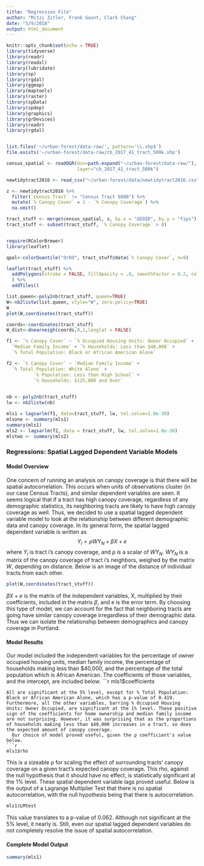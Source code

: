 ```yaml
---
title: "Regression File"
author: "Mitzi Zitler, Frank Gaunt, Clark Chang"
date: "5/9/2018"
output: html_document
---
```


```r
knitr::opts_chunk$set(echo = TRUE)
library(tidyverse)
library(readr)
library(readxl)
library(lubridate)
library(sp)
library(rgdal)
library(ggmap)
library(maptools)
library(raster)
library(spData)
library(spdep)
library(graphics)
library(grDevices)
library(readr)
library(rgdal)


list.files('~/urban-forest/data-raw/', pattern='\\.shp$')
file.exists('~/urban-forest/data-raw/cb_2017_41_tract_500k.shp')

census_spatial <- readOGR(dsn=path.expand("~/urban-forest/data-raw/"), 
                          layer="cb_2017_41_tract_500k") 

newtidytract2016 <- read_csv("~/urban-forest/data/newtidytract2016.csv")

z <- newtidytract2016 %>%
  filter(`Census Tract` != "Census Tract 9800") %>%
  mutate(`% Canopy Cover` = 1 - `% Canopy Coverage`) %>%
  na.omit()

tract_stuff <- merge(census_spatial, z, by.x = "GEOID", by.y = "fips") 
tract_stuff <- subset(tract_stuff, `% Canopy Coverage` > 0)


require(RColorBrewer)
library(leaflet)

qpal<-colorQuantile("OrRd", tract_stuff@data$`% Canopy Cover`, n=9) 

leaflet(tract_stuff) %>%
  addPolygons(stroke = FALSE, fillOpacity = .8, smoothFactor = 0.2, color = ~qpal(`% Canopy Cover`)
  ) %>%
  addTiles()

list.queen<-poly2nb(tract_stuff, queen=TRUE)
W<-nb2listw(list.queen, style="W", zero.policy=TRUE)
W
plot(W,coordinates(tract_stuff))

coords<-coordinates(tract_stuff)
W_dist<-dnearneigh(coords,0,1,longlat = FALSE)

f1 <- `% Canopy Cover` ~ `% Occupied Housing Units: Owner Occupied` +
  `Median Family Income` + `% Households: Less than $40,000` +
  `% Total Population: Black or African American Alone`

f2 <- `% Canopy Cover` ~ `Median Family Income` +
  `% Total Population: White Alone` +
          `% Population: Less than High School` +
          `% Households: $125,000 and Over` 
          

nb <- poly2nb(tract_stuff)
lw <- nb2listw(nb)

mls1 = lagsarlm(f1, data=tract_stuff, lw, tol.solve=1.0e-30)
mlsone <- summary(mls1)
summary(mls1)
mls2 <- lagsarlm(f2, data = tract_stuff, lw, tol.solve=1.0e-30)
mlstwo <- summary(mls2)
```

### Regressions: Spatial Lagged Dependent Variable Models

#### Model Overview

  One concern of running an analysis on canopy coverage is that there will be spatial autocorrelation. This occurs when units of observations cluster (in our case Census Tracts), and similar dependent variables are seen. It seems logical that if a tract has high canopy coverage, regardless of any demographic statistics, its neighboring tracts are likely to have high canopy coverage as well. 
  Thus, we decided to use a spatial lagged dependent variable model to look at the relationship between different demographic data and canopy coverage. In its general form, the spatial lagged dependent variable is written as $$Y_i=ρWY_N+βX+e$$ where $Y_i$ is tract i's canopy coverage, and ρ is a scalar of $WY_N$.
  $WY_N$ is a matrix of the canopy coverage of tract i's neighbors, weighed by the matrix $W$, depending on distance. Below is an image of the distance of individual tracts from each other. 
```r
plot(W,coordinates(tract_stuff))
```
  
  $βX+e$ is the matrix of the independent variables, X, multiplied by their coefficients, included in the matrix $β$, and e is the error term. 
  By choosing this type of model, we can account for the fact that neighboring tracts are going have similar canopy coverage irregardless of their demographic data. Thus we can isolate the relationship between demographics and canopy coverage in Portland.

#### Model Results

  Our model included the independent variables for the percentage of owner occupied housing units, median family income, the percentage of households making less than $40,000, and the percentage of the total population which is African American. The coefficients of those variables, and the intercept, are included below.
```r
mls1$coefficients
```
All are significant at the 5% level, except for % Total Population: Black or African American Alone, which has a p-value of 0.419. Furthermore, all the other variables, barring % Occupied Housing Units: Owner Occupied, are significant at the 1% level. These positive sign of the coefficients for home ownership and median family income are not surprising. However, it was surprising that as the proportions of households making less than $40,000 increases in a tract, so does the expected amount of canopy coverage. 
  Our choice of model proved useful, given the ρ coefficient's value below.
```r
mls1$rho
```
This is a sizeable ρ for scaling the effect of surrounding tracts' canopy coverage on a given tract's expected canopy coverage. This rho, against the null hypothesis that it should have no effect, is statistically significant at the 1% level. 
  These spatial dependent variable lags proved useful. Below is the output of a Lagrange Multiplier Test that there is no spatial autocorrelation, with the null hypothesis being that there is autocorrelation.
```r
mls1$LMtest
```
This value translates to a p-value of 0.062. Although not significant at the 5% level, it nearly is. Still, even our spatial lagged dependent variables do not completely resolve the issue of spatial autocorrelation. 

#### Complete Model Output

```r
summary(mls1)
```
